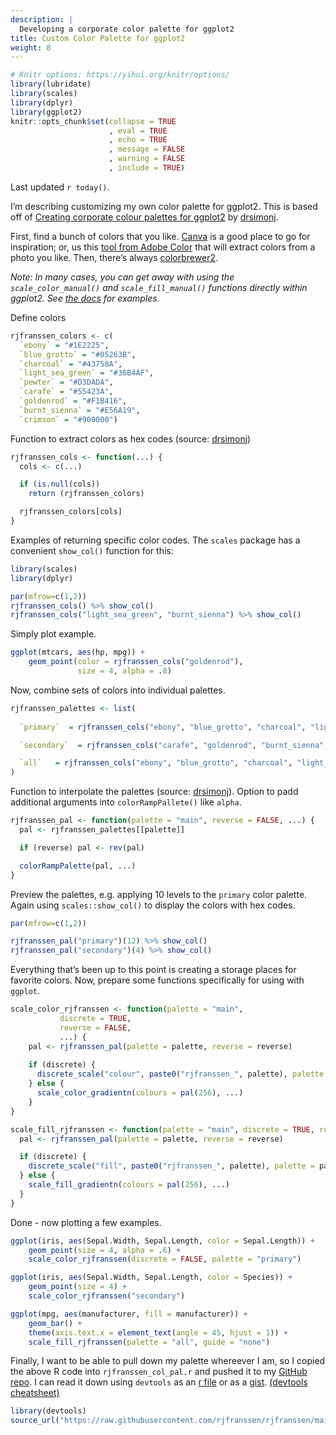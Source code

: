 ```yaml
---
description: |
  Developing a corporate color palette for ggplot2
title: Custom Color Palette for ggplot2
weight: 8
---
```

  
  
```r
# Knitr options: https://yihui.org/knitr/options/
library(lubridate)
library(scales)
library(dplyr)
library(ggplot2)
knitr::opts_chunk$set(collapse = TRUE
                      , eval = TRUE
                      , echo = TRUE
                      , message = FALSE
                      , warning = FALSE
                      , include = TRUE)
```

Last updated `r today()`.

I'm describing customizing my own color palette for ggplot2. This is based off of [Creating corporate colour palettes for ggplot2](https://drsimonj.svbtle.com/creating-corporate-colour-palettes-for-ggplot2) by [drsimonj](https://twitter.com/drsimonj). 

First, find a bunch of colors that you like. [Canva](https://www.canva.com/) is a good place to go for inspiration; or, us this [tool from Adobe Color](https://color.adobe.com/create/image) that will extract colors from a photo you like. Then, there's always [colorbrewer2](https://colorbrewer2.org/#type=sequential&scheme=BuGn&n=3).  

_Note: In many cases, you can get away with using the `scale_color_manual()` and `scale_fill_manual()` functions directly within ggplot2. See [the docs](https://ggplot2.tidyverse.org/reference/scale_manual.html) for examples._


Define colors

```r
rjfranssen_colors <- c(
  `ebony` = "#1E2225",
  `blue_grotto` = "#05263B",
  `charcoal` = "#43758A",
  `light_sea_green` = "#36B4AF",
  `pewter` = "#D3DADA",
  `carafe` = "#55423A",
  `goldenrod` = "#F1B416",
  `burnt_sienna` = "#E56A19",
  `crimson` = "#900000")
```


Function to extract colors as hex codes (source: [drsimonj](https://drsimonj.svbtle.com/creating-corporate-colour-palettes-for-ggplot2))

```r
rjfranssen_cols <- function(...) {
  cols <- c(...)

  if (is.null(cols))
    return (rjfranssen_colors)

  rjfranssen_colors[cols]
}
```

Examples of returning specific color codes. The `scales` package has a convenient `show_col()` function for this:

```r
library(scales)
library(dplyr)

par(mfrow=c(1,2))
rjfranssen_cols() %>% show_col()
rjfranssen_cols("light_sea_green", "burnt_sienna") %>% show_col()
```

Simply plot example.

```r
ggplot(mtcars, aes(hp, mpg)) +
    geom_point(color = rjfranssen_cols("goldenrod"),
               size = 4, alpha = .8)
```


Now, combine sets of colors into individual palettes.

```r
rjfranssen_palettes <- list(
  
  `primary`  = rjfranssen_cols("ebony", "blue_grotto", "charcoal", "light_sea_green", "pewter"),

  `secondary`  = rjfranssen_cols("carafe", "goldenrod", "burnt_sienna", "crimson"),

  `all`   = rjfranssen_cols("ebony", "blue_grotto", "charcoal", "light_sea_green", "pewter", "carafe", "goldenrod", "burnt_sienna", "crimson")
)
```


Function to interpolate the palettes (source: [drsimonj](https://drsimonj.svbtle.com/creating-corporate-colour-palettes-for-ggplot2)). Option to padd additional arguments into `colorRampPallete()` like `alpha`.

```r
rjfranssen_pal <- function(palette = "main", reverse = FALSE, ...) {
  pal <- rjfranssen_palettes[[palette]]

  if (reverse) pal <- rev(pal)

  colorRampPalette(pal, ...)
}
```


Preview the palettes, e.g. applying 10 levels to the `primary` color palette. Again using `scales::show_col()` to display the colors with hex codes.  


```r
par(mfrow=c(1,2))

rjfranssen_pal("primary")(12) %>% show_col()
rjfranssen_pal("secondary")(4) %>% show_col()
```


Everything that's been up to this point is creating a storage places for favorite colors. Now, prepare some functions specifically for using with `ggplot`.

```r
scale_color_rjfranssen <- function(palette = "main",
           discrete = TRUE,
           reverse = FALSE,
           ...) {
    pal <- rjfranssen_pal(palette = palette, reverse = reverse)
    
    if (discrete) {
      discrete_scale("colour", paste0("rjfranssen_", palette), palette = pal, ...)
    } else {
      scale_color_gradientn(colours = pal(256), ...)
    }
}

scale_fill_rjfranssen <- function(palette = "main", discrete = TRUE, reverse = FALSE, ...) {
  pal <- rjfranssen_pal(palette = palette, reverse = reverse)

  if (discrete) {
    discrete_scale("fill", paste0("rjfranssen_", palette), palette = pal, ...)
  } else {
    scale_fill_gradientn(colours = pal(256), ...)
  }
}
```


Done - now plotting a few examples.


```r
ggplot(iris, aes(Sepal.Width, Sepal.Length, color = Sepal.Length)) +
    geom_point(size = 4, alpha = .6) +
    scale_color_rjfranssen(discrete = FALSE, palette = "primary")
```

```r
ggplot(iris, aes(Sepal.Width, Sepal.Length, color = Species)) +
    geom_point(size = 4) +
    scale_color_rjfranssen("secondary")
```


```r
ggplot(mpg, aes(manufacturer, fill = manufacturer)) +
    geom_bar() +
    theme(axis.text.x = element_text(angle = 45, hjust = 1)) +
    scale_fill_rjfranssen(palette = "all", guide = "none")
```

Finally, I want to be able to pull down my palette whereever I am, so I copied the above R code into `rjfranssen_col_pal.r` and pushed it to my [GitHub repo](https://github.com/rjfranssen/rjfranssen). I can read it down using `devtools` as an [r file](https://stackoverflow.com/questions/35720660/how-to-use-an-r-script-from-github) or as a [gist](https://gist.github.com/jtoll/4041987). [(devtools cheatsheet)](https://rstudio.com/wp-content/uploads/2015/03/devtools-cheatsheet.pdf)  

```r
library(devtools)
source_url("https://raw.githubusercontent.com/rjfranssen/rjfranssen/main/utils/rjfranssen_col_pal.r")
```















